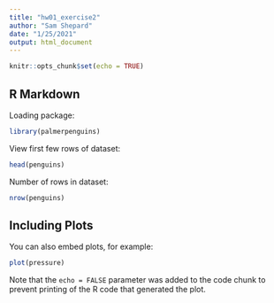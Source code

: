```yaml
---
title: "hw01_exercise2"
author: "Sam Shepard"
date: "1/25/2021"
output: html_document
---
```


```r
knitr::opts_chunk$set(echo = TRUE)
```

## R Markdown

Loading package:

```r
library(palmerpenguins)
```

View first few rows of dataset:
```r
head(penguins)
```
Number of rows in dataset:
```r
nrow(penguins)
```



## Including Plots

You can also embed plots, for example:

```r
plot(pressure)
```

Note that the `echo = FALSE` parameter was added to the code chunk to prevent printing of the R code that generated the plot.
